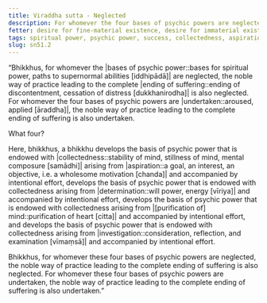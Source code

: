 ```yaml
---
title: Viraddha sutta - Neglected
description: For whomever the four bases of psychic powers are neglected, the noble way of practice leading to the complete ending of suffering is also neglected.
fetter: desire for fine-material existence, desire for immaterial existence, conceit, restlessness, ignorance
tags: spiritual power, psychic power, success, collectedness, aspiration, persistence, energy, mind, investigation, reflection, close examination, sn, sn45-56, sn51
slug: sn51.2
---
```


“Bhikkhus, for whomever the |bases of psychic power::bases for spiritual power, paths to supernormal abilities [iddhipādā]| are neglected, the noble way of practice leading to the complete |ending of suffering::ending of discontentment, cessation of distress [dukkhanirodha]| is also neglected. For whomever the four bases of psychic powers are |undertaken::aroused, applied [āraddha]|, the noble way of practice leading to the complete ending of suffering is also undertaken.

What four?

Here, bhikkhus, a bhikkhu develops the basis of psychic power that is endowed with |collectedness::stability of mind, stillness of mind, mental composure [samādhi]| arising from |aspiration::a goal, an interest, an objective, i.e. a wholesome motivation [chanda]| and accompanied by intentional effort, develops the basis of psychic power that is endowed with collectedness arising from |determination::will power, energy [vīriya]| and accompanied by intentional effort, develops the basis of psychic power that is endowed with collectedness arising from |[purification of] mind::purification of heart [citta]| and accompanied by intentional effort, and develops the basis of psychic power that is endowed with collectedness arising from |investigation::consideration, reflection, and examination [vīmaṃsā]| and accompanied by intentional effort.

Bhikkhus, for whomever these four bases of psychic powers are neglected, the noble way of practice leading to the complete ending of suffering is also neglected. For whomever these four bases of psychic powers are undertaken, the noble way of practice leading to the complete ending of suffering is also undertaken.”